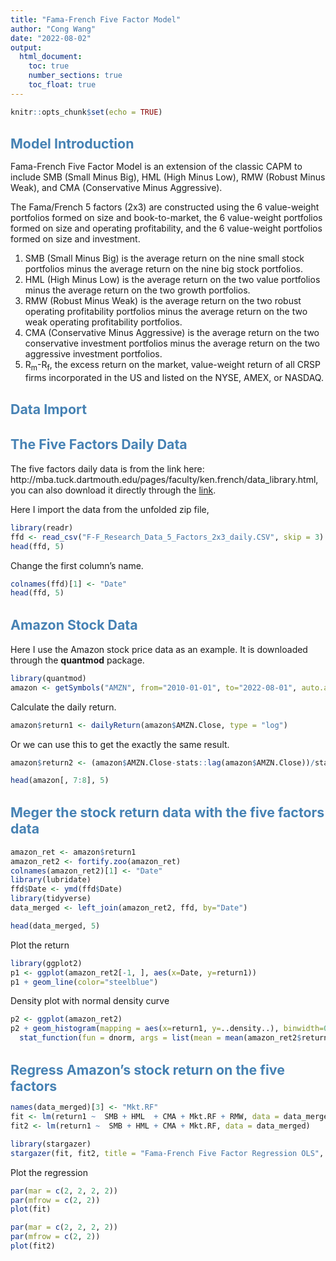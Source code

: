```yaml
---
title: "Fama-French Five Factor Model"
author: "Cong Wang"
date: "2022-08-02"
output:
  html_document:
    toc: true
    number_sections: true
    toc_float: true
---
```

<style type="text/css">
  h1,h2,h3{
  font-size: 16pt;
  color: steelblue
}
</style>


```r
knitr::opts_chunk$set(echo = TRUE)
```

# Model Introduction

Fama-French Five Factor Model is an extension of the classic CAPM to include SMB (Small Minus Big), 	HML (High Minus Low), RMW (Robust Minus Weak), and CMA (Conservative Minus Aggressive).

The Fama/French 5 factors (2x3) are constructed using the 6 value-weight portfolios formed on size and book-to-market, the 6 value-weight portfolios formed on size and operating profitability, and the 6 value-weight portfolios formed on size and investment. 
	
1. SMB (Small Minus Big) is the average return on the nine small stock portfolios minus the average return on the nine big stock portfolios.
2. HML (High Minus Low) is the average return on the two value portfolios minus the average return on the two growth portfolios.
3. RMW (Robust Minus Weak) is the average return on the two robust operating profitability portfolios minus the average return on the two weak operating profitability portfolios. 
4. CMA (Conservative Minus Aggressive) is the average return on the two conservative investment portfolios minus the average return on the two aggressive investment portfolios.
5. R~m~-R~f~, the excess return on the market, value-weight return of all CRSP firms incorporated in the US and listed on the NYSE, AMEX, or NASDAQ.

# Data Import

## The Five Factors Daily Data
The five factors daily data is from the link here: http://mba.tuck.dartmouth.edu/pages/faculty/ken.french/data_library.html, you can also download it directly through the [link](http://mba.tuck.dartmouth.edu/pages/faculty/ken.french/ftp/F-F_Research_Data_5_Factors_2x3_daily_CSV.zip).

Here I import the data from the unfolded zip file,
```r
library(readr)
ffd <- read_csv("F-F_Research_Data_5_Factors_2x3_daily.CSV", skip = 3)
head(ffd, 5)
```

Change the first column's name.
```r
colnames(ffd)[1] <- "Date"
head(ffd, 5)
```

## Amazon Stock Data
Here I use the Amazon stock price data as an example. It is downloaded through the **quantmod** package.
```r
library(quantmod)
amazon <- getSymbols("AMZN", from="2010-01-01", to="2022-08-01", auto.assign = F)
```

Calculate the daily return.
```r
amazon$return1 <- dailyReturn(amazon$AMZN.Close, type = "log")

```

Or we can use this to get the exactly the same result.
```r
amazon$return2 <- (amazon$AMZN.Close-stats::lag(amazon$AMZN.Close))/stats::lag(amazon$AMZN.Close)
```

```r
head(amazon[, 7:8], 5)
```

## Meger the stock return data with the five factors data
```r
amazon_ret <- amazon$return1
amazon_ret2 <- fortify.zoo(amazon_ret)
colnames(amazon_ret2)[1] <- "Date"
library(lubridate)
ffd$Date <- ymd(ffd$Date)
library(tidyverse)
data_merged <- left_join(amazon_ret2, ffd, by="Date")
```

```r
head(data_merged, 5)
```
Plot the return 
```r
library(ggplot2)
p1 <- ggplot(amazon_ret2[-1, ], aes(x=Date, y=return1))
p1 + geom_line(color="steelblue")
```

Density plot with normal density curve
```r
p2 <- ggplot(amazon_ret2)
p2 + geom_histogram(mapping = aes(x=return1, y=..density..), binwidth=0.005, color="steelblue", fill="grey", size=1) +
  stat_function(fun = dnorm, args = list(mean = mean(amazon_ret2$return1, na.rm = T), sd = sd(amazon_ret2$return1, na.rm = T)), size=1)
```

# Regress Amazon's stock return on the five factors
```r
names(data_merged)[3] <- "Mkt.RF"
fit <- lm(return1 ~  SMB + HML  + CMA + Mkt.RF + RMW, data = data_merged)
fit2 <- lm(return1 ~  SMB + HML + CMA + Mkt.RF, data = data_merged)

```

```r
library(stargazer)
stargazer(fit, fit2, title = "Fama-French Five Factor Regression OLS", type="text")

```

Plot the regression 
```r
par(mar = c(2, 2, 2, 2))
par(mfrow = c(2, 2))
plot(fit)
```

```r
par(mar = c(2, 2, 2, 2))
par(mfrow = c(2, 2))
plot(fit2)
```













